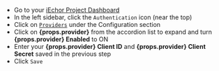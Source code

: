 - Go to your [iEchor Project Dashboard](https://iechor.com/dashboard)
- In the left sidebar, click the `Authentication` icon (near the top)
- Click on [`Providers`](https://iechor.com/dashboard/project/_/auth/providers) under the Configuration section
- Click on **{props.provider}** from the accordion list to expand and turn **{props.provider} Enabled** to ON
- Enter your **{props.provider} Client ID** and **{props.provider} Client Secret** saved in the previous step
- Click `Save`
